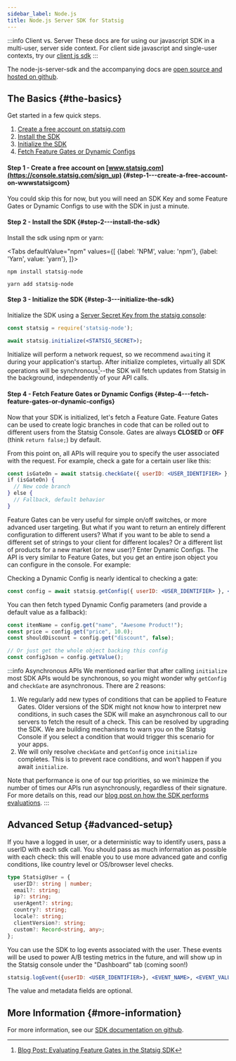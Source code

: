 ```yaml
---
sidebar_label: Node.js
title: Node.js Server SDK for Statsig
---
```



:::info Client vs. Server
These docs are for using our javascript SDK in a multi-user, server side context. For client side javascript and single-user contexts, try our [client js sdk](client/jsClientSDK)
:::

The node-js-server-sdk and the accompanying docs are [open source and hosted on github](https://github.com/statsig-io/node-js-server-sdk/tree/main/docs).

## The Basics {#the-basics}

Get started in a few quick steps.

1. [Create a free account on statsig.com](#step1)
2. [Install the SDK](#step2)
3. [Initialize the SDK](#step3)
4. [Fetch Feature Gates or Dynamic Configs](#step4)

<a name="step1"></a>

#### Step 1 - Create a free account on [www.statsig.com](https://console.statsig.com/sign_up) {#step-1---create-a-free-account-on-wwwstatsigcom}

You could skip this for now, but you will need an SDK Key and some Feature Gates or Dynamic Configs to use with the SDK in just a minute.

<a name="step2"></a>

#### Step 2 - Install the SDK {#step-2---install-the-sdk}

Install the sdk using npm or yarn:

<Tabs
  defaultValue="npm"
  values={[
    {label: 'NPM', value: 'npm'},
    {label: 'Yarn', value: 'yarn'},
  ]}>
  <TabItem value="npm">

```shell
npm install statsig-node
```

  </TabItem>
  <TabItem value="yarn">

```shell
yarn add statsig-node
```

  </TabItem>
</Tabs>

<a name="step3"></a>

#### Step 3 - Initialize the SDK {#step-3---initialize-the-sdk}

Initialize the SDK using a [Server Secret Key from the statsig console](https://console.statsig.com/api_keys):

```jsx
const statsig = require('statsig-node');

await statsig.initialize(<STATSIG_SECRET>);
```

Initialize will perform a network request, so we recommend `await`ing it during your application's startup. After initialize completes, virtually all SDK operations will be synchronous[^1]--the SDK will fetch updates from Statsig in the background, independently of your API calls.

[^1]: [Blog Post: Evaluating Feature Gates in the Statsig SDK](https://blog.statsig.com/evaluating-feature-gates-in-the-statsig-sdk-a6f8881a1ad8)

<a name="step4"></a>

#### Step 4 - Fetch Feature Gates or Dynamic Configs {#step-4---fetch-feature-gates-or-dynamic-configs}

Now that your SDK is initialized, let's fetch a Feature Gate. Feature Gates can be used to create logic branches in code that can be rolled out to different users from the Statsig Console. Gates are always **CLOSED** or **OFF** (think `return false;`) by default.

From this point on, all APIs will require you to specify the user associated with the request. For example, check a gate for a certain user like this:

```jsx
const isGateOn = await statsig.checkGate({ userID: <USER_IDENTIFIER> }, <GATE_NAME>, );
if (isGateOn) {
  // New code branch
} else {
  // Fallback, default behavior
}
```

Feature Gates can be very useful for simple on/off switches, or more advanced user targeting. But what if you want to return an entirely different configuration to different users? What if you want to be able to send a different set of strings to your client for different locales? Or a different list of products for a new market (or new user)? Enter Dynamic Configs. The API is very similar to Feature Gates, but you get an entire json object you can configure in the console. For example:

Checking a Dynamic Config is nearly identical to checking a gate:

```jsx
const config = await statsig.getConfig({ userID: <USER_IDENTIFIER> }, <CONFIG_NAME>);
```

You can then fetch typed Dynamic Config parameters (and provide a default value as a fallback):

```jsx
const itemName = config.get("name", "Awesome Product!");
const price = config.get("price", 10.0);
const shouldDiscount = config.get("discount", false);

// Or just get the whole object backing this config
const configJson = config.getValue();
```

:::info Asynchronous APIs
We mentioned earlier that after calling `initialize` most SDK APIs would be synchronous, so you might wonder why `getConfig` and `checkGate` are asynchronous. There are 2 reasons:

1. We regularly add new types of conditions that can be applied to Feature Gates. Older versions of the SDK might not know how to interpret new conditions, in such cases the SDK will make an asynchronous call to our servers to fetch the result of a check. This can be resolved by upgrading the SDK. We are building mechanisms to warn you on the Statsig Console if you select a condition that would trigger this scenario for your apps.
2. We will only resolve `checkGate` and `getConfig` once `initialize` completes. This is to prevent race conditions, and won't happen if you await `initialize`.

Note that performance is one of our top priorities, so we minimize the number of times our APIs run asynchronously, regardless of their signature. For more details on this, read our [blog post on how the SDK performs evaluations](https://blog.statsig.com/evaluating-feature-gates-in-the-statsig-sdk-a6f8881a1ad8).
:::

## Advanced Setup {#advanced-setup}

If you have a logged in user, or a deterministic way to identify users, pass a userID with each sdk call. You should pass as much information as possible with each check: this will enable you to use more advanced gate and config conditions, like country level or OS/browser level checks.

```ts
type StatsigUser = {
  userID?: string | number;
  email?: string;
  ip?: string;
  userAgent?: string;
  country?: string;
  locale?: string;
  clientVersion?: string;
  custom?: Record<string, any>;
};
```

You can use the SDK to log events associated with the user. These events will be used to power A/B testing metrics in the future, and will show up in the Statsig console under the "Dashboard" tab (coming soon!)

```jsx
statsig.logEvent({userID: <USER_IDENTIFIER>}, <EVENT_NAME>, <EVENT_VALUE>, <EVENT_METADATA>);
```

The value and metadata fields are optional.

## More Information {#more-information}

For more information, see our [SDK documentation on github](https://github.com/statsig-io/node-js-server-sdk/tree/main/docs).
